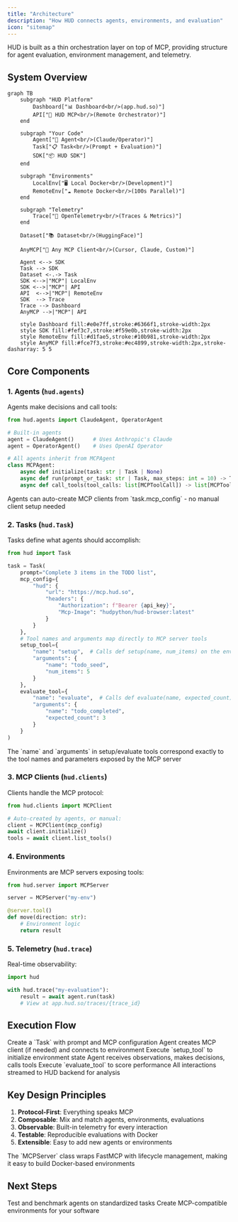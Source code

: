 ```yaml
---
title: "Architecture"
description: "How HUD connects agents, environments, and evaluation"
icon: "sitemap"
---
```


HUD is built as a thin orchestration layer on top of MCP, providing structure for agent evaluation, environment management, and telemetry.

## System Overview

```mermaid
graph TB
    subgraph "HUD Platform"
        Dashboard["📊 Dashboard<br/>(app.hud.so)"]
        API["🔌 HUD MCP<br/>(Remote Orchestrator)"]
    end
    
    subgraph "Your Code"
        Agent["🤖 Agent<br/>(Claude/Operator)"]
        Task["📋 Task<br/>(Prompt + Evaluation)"]
        SDK["📦 HUD SDK"]
    end
    
    subgraph "Environments"
        LocalEnv["🖥️ Local Docker<br/>(Development)"]
        RemoteEnv["☁️ Remote Docker<br/>(100s Parallel)"]
    end
    
    subgraph "Telemetry"
        Trace["📡 OpenTelemetry<br/>(Traces & Metrics)"]
    end
    
    Dataset["📚 Dataset<br/>(HuggingFace)"]
    
    AnyMCP["🔗 Any MCP Client<br/>(Cursor, Claude, Custom)"]
    
    Agent <--> SDK
    Task --> SDK
    Dataset <-.-> Task
    SDK <-->|"MCP"| LocalEnv
    SDK <-->|"MCP"| API
    API  <-->|"MCP"| RemoteEnv
    SDK  --> Trace
    Trace --> Dashboard
    AnyMCP -->|"MCP"| API
    
    style Dashboard fill:#e0e7ff,stroke:#6366f1,stroke-width:2px
    style SDK fill:#fef3c7,stroke:#f59e0b,stroke-width:2px
    style RemoteEnv fill:#d1fae5,stroke:#10b981,stroke-width:2px
    style AnyMCP fill:#fce7f3,stroke:#ec4899,stroke-width:2px,stroke-dasharray: 5 5
```

## Core Components

### 1. Agents (`hud.agents`)

Agents make decisions and call tools:

```python
from hud.agents import ClaudeAgent, OperatorAgent

# Built-in agents
agent = ClaudeAgent()      # Uses Anthropic's Claude
agent = OperatorAgent()    # Uses OpenAI Operator

# All agents inherit from MCPAgent
class MCPAgent:
    async def initialize(task: str | Task | None)
    async def run(prompt_or_task: str | Task, max_steps: int = 10) -> Trace
    async def call_tools(tool_calls: list[MCPToolCall]) -> list[MCPToolResult]
```

<Note>
Agents can auto-create MCP clients from `task.mcp_config` - no manual client setup needed
</Note>

### 2. Tasks (`hud.Task`)

Tasks define what agents should accomplish:

```python
from hud import Task

task = Task(
    prompt="Complete 3 items in the TODO list",
    mcp_config={
        "hud": {
            "url": "https://mcp.hud.so",
            "headers": {
                "Authorization": f"Bearer {api_key}",
                "Mcp-Image": "hudpython/hud-browser:latest"
            }
        }
    },
    # Tool names and arguments map directly to MCP server tools
    setup_tool={
        "name": "setup",  # Calls def setup(name, num_items) on the environment
        "arguments": {
            "name": "todo_seed",
            "num_items": 5
        }
    },
    evaluate_tool={
        "name": "evaluate",  # Calls def evaluate(name, expected_count) on the environment
        "arguments": {
            "name": "todo_completed",
            "expected_count": 3
        }
    }
)
```

<Note>
The `name` and `arguments` in setup/evaluate tools correspond exactly to the tool names and parameters exposed by the MCP server
</Note>

### 3. MCP Clients (`hud.clients`)

Clients handle the MCP protocol:

```python
from hud.clients import MCPClient

# Auto-created by agents, or manual:
client = MCPClient(mcp_config)
await client.initialize()
tools = await client.list_tools()
```

### 4. Environments

Environments are MCP servers exposing tools:

```python
from hud.server import MCPServer

server = MCPServer("my-env")

@server.tool()
def move(direction: str):
    # Environment logic
    return result
```

### 5. Telemetry (`hud.trace`)

Real-time observability:

```python
import hud

with hud.trace("my-evaluation"):
    result = await agent.run(task)
    # View at app.hud.so/traces/{trace_id}
```

## Execution Flow

<Steps>
<Step title="Task Definition">
  Create a `Task` with prompt and MCP configuration
</Step>

<Step title="Agent Initialization">
  Agent creates MCP client (if needed) and connects to environment
</Step>

<Step title="Setup Phase">
  Execute `setup_tool` to initialize environment state
</Step>

<Step title="Execution Loop">
  Agent receives observations, makes decisions, calls tools
</Step>

<Step title="Evaluation">
  Execute `evaluate_tool` to score performance
</Step>

<Step title="Telemetry">
  All interactions streamed to HUD backend for analysis
</Step>
</Steps>

## Key Design Principles

1. **Protocol-First**: Everything speaks MCP
2. **Composable**: Mix and match agents, environments, evaluations
3. **Observable**: Built-in telemetry for every interaction
4. **Testable**: Reproducible evaluations with Docker
5. **Extensible**: Easy to add new agents or environments

<Note>
The `MCPServer` class wraps FastMCP with lifecycle management, making it easy to build Docker-based environments
</Note>

## Next Steps

<CardGroup cols={2}>
<Card title="Evaluate Agents" icon="robot" href="/evaluate-agents">
  Test and benchmark agents on standardized tasks
</Card>

<Card title="Build Environments" icon="cube" href="/build-environments">
  Create MCP-compatible environments for your software
</Card>
</CardGroup>

